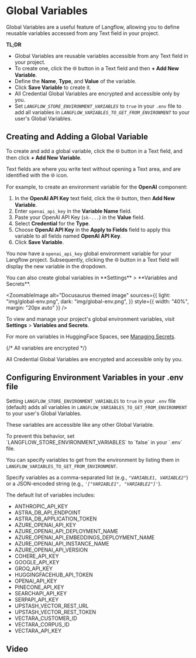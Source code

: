 
# Global Variables

Global Variables are a useful feature of Langflow, allowing you to define reusable variables accessed from any Text field in your project.

**TL;DR**

- Global Variables are reusable variables accessible from any Text field in your project.
- To create one, click the 🌐 button in a Text field and then **+ Add New Variable**.
- Define the **Name**, **Type**, and **Value** of the variable.
- Click **Save Variable** to create it.
- All Credential Global Variables are encrypted and accessible only by you.
- Set _`LANGFLOW_STORE_ENVIRONMENT_VARIABLES`_ to _`true`_ in your `.env` file to add all variables in _`LANGFLOW_VARIABLES_TO_GET_FROM_ENVIRONMENT`_ to your user's Global Variables.

## Creating and Adding a Global Variable

To create and add a global variable, click the 🌐 button in a Text field, and then click **+ Add New Variable**.

Text fields are where you write text without opening a Text area, and are identified with the 🌐 icon.

For example, to create an environment variable for the **OpenAI** component:

1.  In the **OpenAI API Key** text field, click the 🌐 button, then **Add New Variable**.
2.  Enter `openai_api_key` in the **Variable Name** field.
3.  Paste your OpenAI API Key (`sk-...`) in the **Value** field.
4.  Select **Credential** for the **Type**.
5.  Choose **OpenAI API Key** in the **Apply to Fields** field to apply this variable to all fields named **OpenAI API Key**.
6.  Click **Save Variable**.

You now have a `openai_api_key` global environment variable for your Langflow project.
Subsequently, clicking the 🌐 button in a Text field will display the new variable in the dropdown.

<Admonition type="tip">
  You can also create global variables in **Settings** > **Variables and
  Secrets**.
</Admonition>

<ZoomableImage
  alt="Docusaurus themed image"
  sources={{
    light: "img/global-env.png",
    dark: "img/global-env.png",
  }}
  style={{ width: "40%", margin: "20px auto" }}
/>

To view and manage your project's global environment variables, visit **Settings** > **Variables and Secrets**.

For more on variables in HuggingFace Spaces, see [Managing Secrets](https://huggingface.co/docs/hub/spaces-overview#managing-secrets).

{/* All variables are encrypted */}

<Admonition type="warning">
  All Credential Global Variables are encrypted and accessible only by you.
</Admonition>

## Configuring Environment Variables in your .env file

Setting `LANGFLOW_STORE_ENVIRONMENT_VARIABLES` to `true` in your `.env` file (default) adds all variables in `LANGFLOW_VARIABLES_TO_GET_FROM_ENVIRONMENT` to your user's Global Variables.

These variables are accessible like any other Global Variable.

<Admonition type="tip">
  To prevent this behavior, set `LANGFLOW_STORE_ENVIRONMENT_VARIABLES` to
  `false` in your `.env` file.
</Admonition>

You can specify variables to get from the environment by listing them in `LANGFLOW_VARIABLES_TO_GET_FROM_ENVIRONMENT`.

Specify variables as a comma-separated list (e.g., _`"VARIABLE1, VARIABLE2"`_) or a JSON-encoded string (e.g., _`'["VARIABLE1", "VARIABLE2"]'`_).

The default list of variables includes:

- ANTHROPIC_API_KEY
- ASTRA_DB_API_ENDPOINT
- ASTRA_DB_APPLICATION_TOKEN
- AZURE_OPENAI_API_KEY
- AZURE_OPENAI_API_DEPLOYMENT_NAME
- AZURE_OPENAI_API_EMBEDDINGS_DEPLOYMENT_NAME
- AZURE_OPENAI_API_INSTANCE_NAME
- AZURE_OPENAI_API_VERSION
- COHERE_API_KEY
- GOOGLE_API_KEY
- GROQ_API_KEY
- HUGGINGFACEHUB_API_TOKEN
- OPENAI_API_KEY
- PINECONE_API_KEY
- SEARCHAPI_API_KEY
- SERPAPI_API_KEY
- UPSTASH_VECTOR_REST_URL
- UPSTASH_VECTOR_REST_TOKEN
- VECTARA_CUSTOMER_ID
- VECTARA_CORPUS_ID
- VECTARA_API_KEY

## Video

<div
  style={{ marginBottom: "20px", display: "flex", justifyContent: "center" }}
>
  <ReactPlayer playing controls url="/videos/langflow_global_variables.mp4" />
</div>
